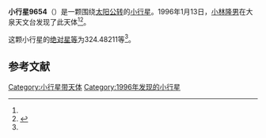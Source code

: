 {{Infobox planet
| bgcolour = #FFFFC0
| name = 9654
| symbol = 
| image = 
| caption = 
| discovery = yes
| discovery_ref = 
| discoverer = [[小林隆男|小林隆男]]
| discovery_site = [[大泉天文台|大泉天文台]] 
| discovered = 1996年1月13日
| designations = yes
| mp_name = 
| named_after = 
| alt_names = 1996 AQ2/ 1973 UM5 / 1991 UW2
| mp_category = [[主带小行星|主带小行星]]
| orbit_ref = <ref name="a">[http://ssd.jpl.nasa.gov/sbdb.cgi?sstr=9654 9654] {{Wayback|url=http://ssd.jpl.nasa.gov/sbdb.cgi?sstr=9654 |date=20210717065826 }}，小行星數據庫瀏覽器（JPL Small-Body Database Browser）－[[美国国家航空航天局|美国国家航空航天局]]喷气推进实验室</ref>
| epoch = 2456400.5 (2013年4月18日更新)
| aphelion = {{convert|2.7459959|AU|km|3|abbr=on|lk=out}}
| perihelion = {{convert|1.9384771|AU|km|3|abbr=on}}
| semimajor = {{convert|2.3422365|AU|km|3|abbr=on}}
| eccentricity = 0.172382
| period = 1309.316159 [[日|日]]<br />3.58[[儒略年|儒略年]]
| avg_speed = 
| inclination = 1.12570
| asc_node = 119.93602
| mean_anomaly = 
| arg_peri = 324.48211
| satellites = 
| physical_characteristics = yes
| dimensions = 
| mass = 
| density = 
| surface_grav = 
| escape_velocity = 
| sidereal_day = 
| axial_tilt = 
| pole_ecliptic_lat = 
| pole_ecliptic_lon = 
| albedo = 
| temperatures= 
| temp_name1 = 
| mean_temp_1 = 
| max_temp_1 = 
| temp_name2 = 
| max_temp_2 = 
| spectral_type = 
| abs_magnitude = 324.48211
}}

'''小行星9654'''（{{lang-en|9654}}）是一颗围绕[[太阳|太阳]][[公转|公转]]的[[小行星|小行星]]。1996年1月13日，[[小林隆男|小林隆男]]在大泉天文台发现了此天体<ref name="a" /><ref>{{cite news|title=小行星列表|url=http://cfa-www.harvard.edu/iau/lists/NumberedMPs.txt|accessdate=2013-07-08|newspaper=哈佛大学|archive-date=2008-05-17|archive-url=https://web.archive.org/web/20080517010638/http://cfa-www.harvard.edu/iau/lists/NumberedMPs.txt|dead-url=no}}</ref>。

这颗小行星的[[绝对星等|绝对星等]]为324.48211等<ref name="a" />。

==参考文献==
{{reflist}}
{{Minor Planet Number|[[小行星9653|小行星9653]]|[[小行星9655|小行星9655]]}}

{{小天体}}

[[Category:小行星带天体|Category:小行星带天体]]
[[Category:1996年发现的小行星|Category:1996年发现的小行星]]

{{asteroid-stub}}